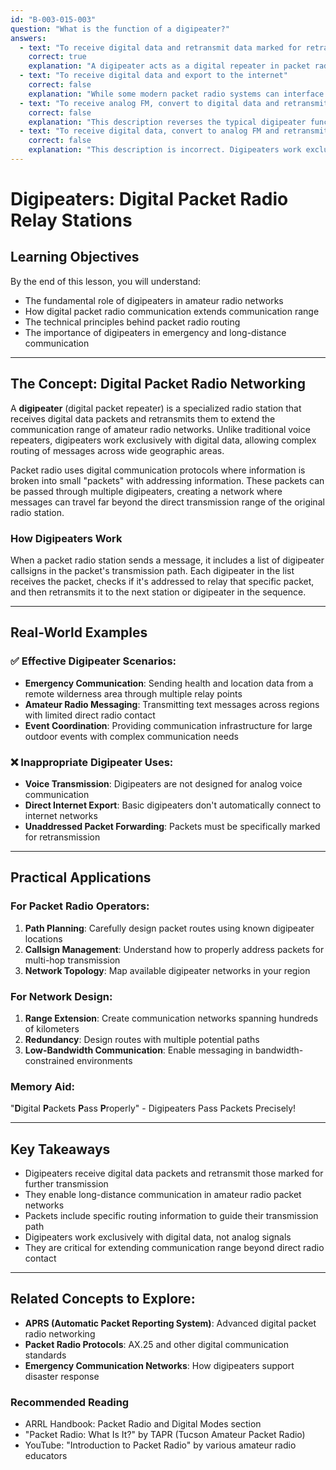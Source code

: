 ```yaml
---
id: "B-003-015-003"
question: "What is the function of a digipeater?"
answers:
  - text: "To receive digital data and retransmit data marked for retransmission"
    correct: true
    explanation: "A digipeater acts as a digital repeater in packet radio networks, specifically designed to receive digital data packets and forward (retransmit) those packets that are explicitly addressed or 'marked' for further transmission. This allows packet radio messages to extend beyond the direct communication range of the original transmitting station by creating a network of relay points."
  - text: "To receive digital data and export to the internet"
    correct: false
    explanation: "While some modern packet radio systems can interface with internet networks, a basic digipeater's primary function is to retransmit digital radio packets within the amateur radio network, not to directly export data to the internet. Internet gateways are a separate function from basic digipeater operations."
  - text: "To receive analog FM, convert to digital data and retransmit"
    correct: false
    explanation: "This description reverses the typical digipeater function. Digipeaters are designed to work with already-digital packet radio signals, not to convert analog FM signals to digital data. Signal conversion would require additional complex processing that is not the standard digipeater function."
  - text: "To receive digital data, convert to analog FM and retransmit"
    correct: false
    explanation: "This description is incorrect. Digipeaters work exclusively with digital data packets in packet radio networks. Converting digital data back to analog FM would defeat the purpose of digital packet radio communication and is not a standard digipeater function."
---
```


# Digipeaters: Digital Packet Radio Relay Stations

## Learning Objectives
By the end of this lesson, you will understand:
- The fundamental role of digipeaters in amateur radio networks
- How digital packet radio communication extends communication range
- The technical principles behind packet radio routing
- The importance of digipeaters in emergency and long-distance communication

---

## The Concept: Digital Packet Radio Networking

A **digipeater** (digital packet repeater) is a specialized radio station that receives digital data packets and retransmits them to extend the communication range of amateur radio networks. Unlike traditional voice repeaters, digipeaters work exclusively with digital data, allowing complex routing of messages across wide geographic areas.

Packet radio uses digital communication protocols where information is broken into small "packets" with addressing information. These packets can be passed through multiple digipeaters, creating a network where messages can travel far beyond the direct transmission range of the original radio station.

### How Digipeaters Work

When a packet radio station sends a message, it includes a list of digipeater callsigns in the packet's transmission path. Each digipeater in the list receives the packet, checks if it's addressed to relay that specific packet, and then retransmits it to the next station or digipeater in the sequence.

---

## Real-World Examples

### ✅ Effective Digipeater Scenarios:
- **Emergency Communication**: Sending health and location data from a remote wilderness area through multiple relay points
- **Amateur Radio Messaging**: Transmitting text messages across regions with limited direct radio contact
- **Event Coordination**: Providing communication infrastructure for large outdoor events with complex communication needs

### ❌ Inappropriate Digipeater Uses:
- **Voice Transmission**: Digipeaters are not designed for analog voice communication
- **Direct Internet Export**: Basic digipeaters don't automatically connect to internet networks
- **Unaddressed Packet Forwarding**: Packets must be specifically marked for retransmission

---

## Practical Applications

### For Packet Radio Operators:
1. **Path Planning**: Carefully design packet routes using known digipeater locations
2. **Callsign Management**: Understand how to properly address packets for multi-hop transmission
3. **Network Topology**: Map available digipeater networks in your region

### For Network Design:
1. **Range Extension**: Create communication networks spanning hundreds of kilometers
2. **Redundancy**: Design routes with multiple potential paths
3. **Low-Bandwidth Communication**: Enable messaging in bandwidth-constrained environments

### Memory Aid:
"**D**igital **P**ackets **P**ass **P**roperly" - Digipeaters Pass Packets Precisely!

---

## Key Takeaways

- Digipeaters receive digital data packets and retransmit those marked for further transmission
- They enable long-distance communication in amateur radio packet networks
- Packets include specific routing information to guide their transmission path
- Digipeaters work exclusively with digital data, not analog signals
- They are critical for extending communication range beyond direct radio contact

---

## Related Concepts to Explore:
- **APRS (Automatic Packet Reporting System)**: Advanced digital packet radio networking
- **Packet Radio Protocols**: AX.25 and other digital communication standards
- **Emergency Communication Networks**: How digipeaters support disaster response

### Recommended Reading
- ARRL Handbook: Packet Radio and Digital Modes section
- "Packet Radio: What Is It?" by TAPR (Tucson Amateur Packet Radio)
- YouTube: "Introduction to Packet Radio" by various amateur radio educators